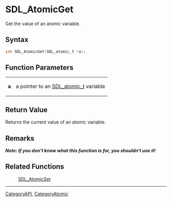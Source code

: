 = SDL_AtomicGet =

Get the value of an atomic variable.

== Syntax ==

<syntaxhighlight lang='c'>
int SDL_AtomicGet(SDL_atomic_t *a);
</syntaxhighlight>

== Function Parameters ==

{|
|'''a'''
|a pointer to an [[SDL_atomic_t]] variable
|}

== Return Value ==

Returns the current value of an atomic variable.



== Remarks ==

'''''Note: If you don't know what this function is for, you shouldn't use
it!'''''

== Related Functions ==

:[[SDL_AtomicSet]]

----
[[CategoryAPI]], [[CategoryAtomic]]


